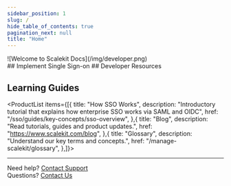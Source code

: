 ```yaml
---
sidebar_position: 1
slug: /
hide_table_of_contents: true
pagination_next: null
title: "Home"
---
```



<div className="homepage">
<div class="row">
<div class="col col-2">
<Hero title="Scalekit Developer Documentation" subtitle="Implement Single Sign-on in just a few hours with our quick start guides, SDKs and code samples!">
<FancyLink
  href="/sso/guides/key-concepts/sso-overview"
  linkText="Learn Single Sign-on basics"
></FancyLink>
<FancyLink
  href="/sso/single-sign-on/quickstart"
  linkText="Implement SSO using our Quickstart Guide"
></FancyLink>
<FancyLink
  href="/sdks"
  linkText="Start building with our SDKs"
></FancyLink>
</Hero>
</div>
<div class="col col-2">
![Welcome to Scalekit Docs](/img/developer.png)
</div>
</div>
## Implement Single Sign-on
<ProductList
items={[{
  title: "Single Sign-on Quickstart",
  description: "Implement SSO using our quick start guide.",
  href: "/sso/single-sign-on/quickstart",
},{
  title: "Admin Portal",
  description: "Integrate self-serve SSO Configuration portal via no-code or APIs.",
  href: "/sso/single-sign-on/quickstart-admin-portal",
},{
  title: "Launch Checklist",
  description: "Understand critical checklist items before you go-live",
  href: "/sso/single-sign-on/launch-checklist",
},]}>
</ProductList>
##  Developer Resources
<ProductList
items={[{
  title: "Scalekit SDKs",
  description: "Secure your apps with our robust SDKs.",
  href: "/sdks",
},{
  title: "API Reference",
  description: "Detailed documentation of our APIs along with code samples.",
  href: "/apis",
},{
  title: "Idp Initiated SSO",
  description: "Understand IdP initiated SSO and how to implement using Scalekit Platform.",
  href: "/sso/guides/setup-sso/implement-idp-initiated-sso",
},{
  title: "Integration with Auth0",
  description: "Integrate Scalekit in your Auth0 tenant to implement Enterprise SSO",
  href: "/sso/guides/integrate-with-your-auth-system/auth0",
},{
  title: "Integration with Firebase",
  description: "Integrate Scalekit in your Firebase project to implement Enterprise SSO",
  href: "/sso/guides/integrate-with-your-auth-system/auth0",
}, {
  title: "Add SSO to your login page",
  description: "Tutorial explaining different strategies to implement SSO in your login page",
  href: "/sso/guides/setup-sso/build-login-page",
}]}>

</ProductList>

## Learning Guides
<ProductList
items={[{
  title: "How SSO Works",
  description: "Introductory tutorial that explains how enterprise SSO works via SAML and OIDC",
  href: "/sso/guides/key-concepts/sso-overview",
},{
  title: "Blog",
  description: "Read tutorials, guides and product updates.",
  href: "https://www.scalekit.com/blog",
},{
  title: "Glossary",
  description: "Understand our key terms and concepts.",
  href: "/manage-scalekit/glossary",
},]}>

</ProductList>

<hr />
<div className="footerLink"><IoHelpBuoyOutline /> Need help? <a href="mailto:support@scalekit.com">Contact Support</a></div>
<div className="footerLink"><IoHelpCircleOutline /> Questions? <a href="mailto:hi@scalekit.com">Contact Us</a></div>

</div>
